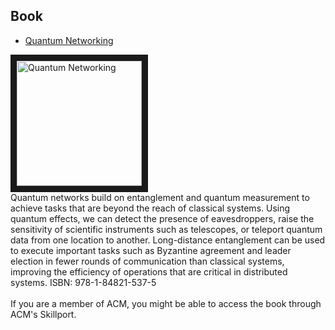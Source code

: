 ## Book
- [Quantum Networking](http://as.wiley.com/WileyCDA/WileyTitle/productCd-1848215371.html)
<img src="https://aqua.sfc.wide.ad.jp/images/QuantumNetworking.jpg" alt="Quantum Networking" width="200" height="200" border="10" />
<br/> Quantum networks build on entanglement and quantum measurement to achieve tasks that are beyond the reach of classical systems. Using quantum effects, we can detect the presence of eavesdroppers, raise the sensitivity of scientific instruments such as telescopes, or teleport quantum data from one location to another. Long-distance entanglement can be used to execute important tasks such as Byzantine agreement and leader election in fewer rounds of communication than classical systems, improving the efficiency of operations that are critical in distributed systems.
ISBN: 978-1-84821-537-5
<br/> <br/> If you are a member of ACM, you might be able to access the book through ACM's Skillport.
